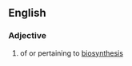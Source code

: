 ==English==

===Adjective===
{{en-adj|-}}

# {{context|biochemistry}} of or pertaining to [[biosynthesis]]